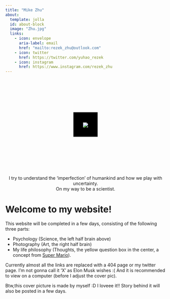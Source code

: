 ```yaml
---
title: "Mike Zhu"
about:
  template: jolla
  id: about-block
  image: "Zhu.jpg"
  links:
    - icon: envelope
      aria-label: email
      href: "mailto:rezek_zhu@outlook.com"  
    - icon: twitter
      href: https://twitter.com/yuhao_rezek
    - icon: instagram
      href: https://www.instagram.com/rezek_zhu
---
```

<style>
  body {
  background-image: url("https://cdn.discordapp.com/attachments/1145568898033389571/1145954141953335376/whole-brain3.jpg");
  
  background-repeat: no-repeat;
  background-position: top center;
  /*background-attachment: fixed;*/
}
  
</style>


```{=html}
<div  style="margin: 150px; text-align: center; vertical-align:middle">
<a class="btn btn-primary" href="https://twitter.com/yuhao_rezek" role="button" target="_blank" style="padding: 30px 30px;background:black; color:transparent; border: transparent; vertical-align:middle">
<img src="https://cdn.discordapp.com/attachments/1145568898033389571/1146113814698410018/box.gif" style="vertical-align:middle">
</a>
</div>
```

::: {#about-block}
<center>I try to understand the 'imperfection' of humankind and how we play with uncertainty.</center>


<center>On my way to be a scientist.</center>
:::

:::{.column-page}

:::


# Welcome to my website!

This website will be completed in a few days, consisting of the following three parts:

- Psychology (Science, the left half brain above)
- Photography (Art, the right half brain) 
- My life philosophy (Thoughts, the yellow question box in the center, a concept from [Super Mario](https://www.ted.com/talks/mark_rober_the_super_mario_effect_tricking_your_brain_into_learning_more)).



Currently almost all the links are replaced with a 404 page or my twitter page. I'm not gonna call it 'X' as Elon Musk wishes :(  And it is recommended to view on a computer (before I adjust the cover pic).

Btw,this cover picture is made by myself :D I loveee it!! Story behind it will also be posted in a few days.

